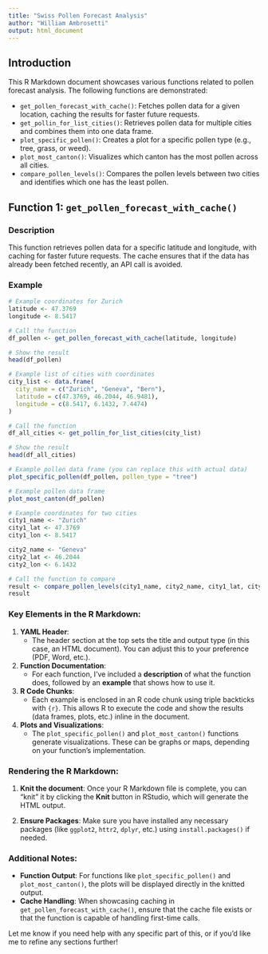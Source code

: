 ```yaml
---
title: "Swiss Pollen Forecast Analysis"
author: "William Ambrosetti"
output: html_document
---
```


## Introduction

This R Markdown document showcases various functions related to pollen forecast analysis. The following functions are demonstrated:

- `get_pollen_forecast_with_cache()`: Fetches pollen data for a given location, caching the results for faster future requests.
- `get_pollin_for_list_cities()`: Retrieves pollen data for multiple cities and combines them into one data frame.
- `plot_specific_pollen()`: Creates a plot for a specific pollen type (e.g., tree, grass, or weed).
- `plot_most_canton()`: Visualizes which canton has the most pollen across all cities.
- `compare_pollen_levels()`: Compares the pollen levels between two cities and identifies which one has the least pollen.

## Function 1: `get_pollen_forecast_with_cache()`

### Description

This function retrieves pollen data for a specific latitude and longitude, with caching for faster future requests. The cache ensures that if the data has already been fetched recently, an API call is avoided.

### Example

```r
# Example coordinates for Zurich
latitude <- 47.3769
longitude <- 8.5417

# Call the function
df_pollen <- get_pollen_forecast_with_cache(latitude, longitude)

# Show the result
head(df_pollen)
```

```r
# Example list of cities with coordinates
city_list <- data.frame(
  city_name = c("Zurich", "Geneva", "Bern"),
  latitude = c(47.3769, 46.2044, 46.9481),
  longitude = c(8.5417, 6.1432, 7.4474)
)

# Call the function
df_all_cities <- get_pollin_for_list_cities(city_list)

# Show the result
head(df_all_cities)
```

```r
# Example pollen data frame (you can replace this with actual data)
plot_specific_pollen(df_pollen, pollen_type = "tree")
```

```r
# Example pollen data frame
plot_most_canton(df_pollen)
```

```r
# Example coordinates for two cities
city1_name <- "Zurich"
city1_lat <- 47.3769
city1_lon <- 8.5417

city2_name <- "Geneva"
city2_lat <- 46.2044
city2_lon <- 6.1432

# Call the function to compare
result <- compare_pollen_levels(city1_name, city2_name, city1_lat, city1_lon, city2_lat, city2_lon)
result
```


### Key Elements in the R Markdown:
1. **YAML Header**:
   - The header section at the top sets the title and output type (in this case, an HTML document). You can adjust this to your preference (PDF, Word, etc.).
   
2. **Function Documentation**:
   - For each function, I’ve included a **description** of what the function does, followed by an **example** that shows how to use it.
   
3. **R Code Chunks**:
   - Each example is enclosed in an R code chunk using triple backticks with `{r}`. This allows R to execute the code and show the results (data frames, plots, etc.) inline in the document.

4. **Plots and Visualizations**:
   - The `plot_specific_pollen()` and `plot_most_canton()` functions generate visualizations. These can be graphs or maps, depending on your function's implementation.

### Rendering the R Markdown:
1. **Knit the document**: Once your R Markdown file is complete, you can "knit" it by clicking the **Knit** button in RStudio, which will generate the HTML output.
   
2. **Ensure Packages**: Make sure you have installed any necessary packages (like `ggplot2`, `httr2`, `dplyr`, etc.) using `install.packages()` if needed.

### Additional Notes:
- **Function Output**: For functions like `plot_specific_pollen()` and `plot_most_canton()`, the plots will be displayed directly in the knitted output.
- **Cache Handling**: When showcasing caching in `get_pollen_forecast_with_cache()`, ensure that the cache file exists or that the function is capable of handling first-time calls.

Let me know if you need help with any specific part of this, or if you'd like me to refine any sections further!
